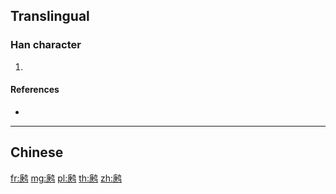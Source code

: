 {{character info/new}}
{{also|鶊}}
==Translingual==

===Han character===
{{Han char|rn=196|rad=鸟|as=08|sn=13|four=|canj=IOPYM}}

# {{defn|Han|sort=鸟08}}

====References====
* {{Han ref|kx=1505.141|hdz=74643.060|uh=9E52|ud=40530}}

----

==Chinese==
{{zh-see|鶊}}

[[fr:鹒]]
[[mg:鹒]]
[[pl:鹒]]
[[th:鹒]]
[[zh:鹒]]